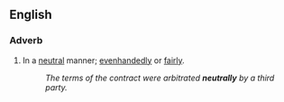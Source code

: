 ==English==

===Adverb===
{{en-adv}}

# In a [[neutral]] manner; [[evenhandedly]] or [[fairly]].
#:''The terms of the contract were arbitrated '''neutrally''' by a third party.''